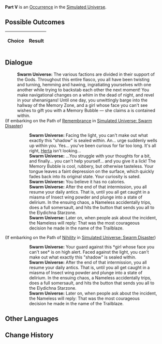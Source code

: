 {{Simulated Universe Event Infobox
|title         = Part V
|image         = 5.png
|type          =
|domains_su    = 
|domains_ext   = 
|domains_swarm = 
|domains_gng   = 
|requirements  =
|prev          = 
|next          = 
|indexRewards  =
|characters    = Herta
}}
'''Part V''' is an [[Simulated Universe/Occurrence|Occurrence]] in the [[Simulated Universe]].

==Possible Outcomes==
{| class="article-table"
!Choice
!Result

|}

<!--
==Gameplay Notes==

-->
==Dialogue==
{{Dialogue Start}}
:'''Swarm Universe:''' The various factions are divided in their support of the Gods. Throughout this entire fiasco, you all have been twisting and turning, hemming and hawing, ingratiating yourselves with one another while trying to backstab each other the next moment! You make navigational changes on a whim in the dead of night, and revel in your shenanigans! Until one day, you unwittingly barge into the hallway of the Memory Zone, and a girl whose face you can't see wishes to gift you with a Memory Bubble &mdash; she claims a {{Color|Keyword|"shadow"}} is contained within.
;(If embarking on the Path of [[Simulated Universe/Paths#Remembrance|Remembrance]] in [[Simulated Universe: Swarm Disaster]])
:{{SU Special Dialogue|Remembrance|Accept it.|It was born of non-existence. Does it really exist?}}
::'''Swarm Universe:''' Facing the light, you can't make out what exactly this "shadow" is sealed within. An... urge suddenly wells up within you. Yes... you've been curious for far too long. It's all right, [[Herta]] isn't looking...
::'''Swarm Universe:''' ...You struggle with your thoughts for a bit, and finally... you can't help yourself... and you give it a lick! The Memory Bubble is cool, rubbery, but otherwise tasteless. Your tongue leaves a faint depression on the surface, which quickly fades back into its original state. Your curiosity is sated.
::'''Swarm Universe:''' You believe it has no calories.
::'''Swarm Universe:''' After the end of that intermission, you all resume your daily antics. That is, until you all get caught in a miasma of Insect wing powder and plunge into a state of delirium. In the ensuing chaos, a Nameless accidentally trips, does a full somersault, and hits the button that sends you all to the Elydichna Starzone.
::'''Swarm Universe:''' Later on, when people ask about the incident, the Nameless will reply: That was the most courageous decision he made in the name of the Trailblaze.
;(If embarking on the Path of [[Simulated Universe/Paths#Nihility|Nihility]] in [[Simulated Universe: Swarm Disaster]])
:{{SU Special Dialogue|Nihility|Decline respectfully.|Don't accept things from strangers.}}
::'''Swarm Universe:''' Your guard against this *girl whose face you can't see* is on high alert. Faced against the light, you can't make out what exactly this "shadow" is sealed within.
::'''Swarm Universe:''' After the end of that intermission, you all resume your daily antics. That is, until you all get caught in a miasma of Insect wing powder and plunge into a state of delirium. In the ensuing chaos, a Nameless accidentally trips, does a full somersault, and hits the button that sends you all to the Elydichna Starzone.
::'''Swarm Universe:''' Later on, when people ask about the incident, the Nameless will reply: That was the most courageous decision he made in the name of the Trailblaze.
{{Dialogue End}}

==Other Languages==
{{Other Languages
|en   = Part V
|zhs  = 其五
|zht  = 其五
|ja   = その5
|ko   = V
|es   = Parte V
|fr   = Partie&nbsp;V
|ru   = V
|th   = ตอน 5
|vi   = Phần 5
|de   = Teil 5
|id   = Bagian V
|pt   = Parte V
}}

==Change History==
{{Change History|<!--unknown-->}}
